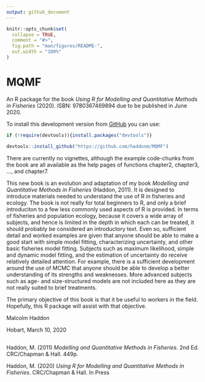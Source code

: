 ---
output: github_document
---

<!-- README.md is generated from README.Rmd. Please edit that file -->

```{r, include = FALSE}
knitr::opts_chunk$set(
  collapse = TRUE,
  comment = "#>",
  fig.path = "man/figures/README-",
  out.width = "100%"
)
```

# MQMF

An R package for the book _Using R for Modelling and Quantitative Methods in Fisheries_ (2020).  ISBN: 9780367469894 due to be published in June 2020.

To install this development version from [GitHub](https://github.com/) you can use:

```{r echo=TRUE, eval=FALSE}
if (!require(devtools)){install.packages("devtools")} 

devtools::install_github("https://github.com/haddonm/MQMF")
```

There are currently no vignettes, although the example code-chunks from the book are all available as the help pages of functions chapter2, chapter3, ..., and chapter7.

This new book is an evolution and adaptation of my book _Modelling and Quantitative Methods in Fisheries_ (Haddon, 2011). It is designed to introduce materials needed to understand the use of R in fisheries and ecology. The book is not really for total beginners to R, and only a brief introduciton to a few less commonly used aspects of R is provided. In terms of fisheries and population ecology, because it covers a wide array of subjects, and hence is limited in the depth in which each can be treated, it should probably be considered an introductory text. Even so, sufficient detail and worked examples are given that anyone should be able to make a good start with simple model fitting, characterizing uncertainty, and other basic fisheries model fitting. Subjects such as maximum likelihood, simple and dynamic model fitting, and the estimation of uncertainty do receive relatively detailed attention. For example, there is a sufficient development around the use of MCMC that anyone should be able to develop a better understanding of its strengths and weaknesses. More advanced subjects such as age- and size-structured models are not included here as they are not really suited to brief treatments.

The primary objective of this book is that it be useful to workers in the field. Hopefully, this R package will assist with that objective.


Malcolm Haddon

Hobart, March 10, 2020

##
Haddon, M. (2011) _Modelling and Quantitative Methods in Fisheries_. 2nd Ed. CRC/Chapman & Hall. 449p.

Haddon, M. (2020) _Using R for Modelling and Quantitative Methods in Fisheries_. CRC/Chapman & Hall. In Press


